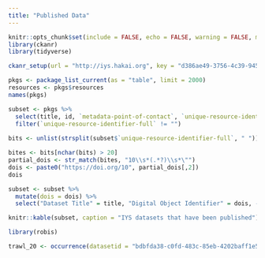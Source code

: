 ```yaml
---
title: "Published Data"
---
```


```r
knitr::opts_chunk$set(include = FALSE, echo = FALSE, warning = FALSE, message = FALSE, error = FALSE)
library(ckanr)
library(tidyverse)
```

```r
ckanr_setup(url = "http://iys.hakai.org", key = "d386ae49-3756-4c39-945f-1b428b0fc130")

pkgs <- package_list_current(as = "table", limit = 2000)
resources <- pkgs$resources
names(pkgs)

subset <- pkgs %>% 
  select(title, id, `metadata-point-of-contact`, `unique-resource-identifier-full`) %>% 
  filter(`unique-resource-identifier-full` != "") 
  
bits <- unlist(strsplit(subset$`unique-resource-identifier-full`, " "))

bites <- bits[nchar(bits) > 20]
partial_dois <- str_match(bites, "10\\s*(.*?)\\s*\"")
dois <- paste0("https://doi.org/10", partial_dois[,2])
dois

subset <- subset %>% 
  mutate(dois = dois) %>% 
  select("Dataset Title" = title, "Digital Object Identifier" = dois, -`unique-resource-identifier-full`, -id, -`metadata-point-of-contact`)
```

```r
knitr::kable(subset, caption = "IYS datasets that have been published")
```

```r
library(robis)

trawl_20 <- occurrence(datasetid = "bdbfda38-c0fd-483c-85eb-4202baff1e52", mof = TRUE)
```

